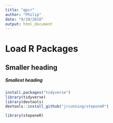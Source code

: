 ```yaml
---
title: "qpcr"
author: "Philip"
date: "9/19/2018"
output: html_document
---
```


# Load R Packages
## Smaller heading
##### Smallest heading

```r
install.packages("tidyverse")
library(tidyverse)
library(devtools)
devtools::install_github("jrcunning/steponeR")

library(steponeR) 

```


